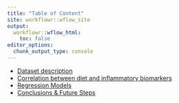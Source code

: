 ```yaml
---
title: "Table of Content"
site: workflowr::wflow_site
output:
  workflowr::wflow_html:
    toc: false
editor_options:
  chunk_output_type: console
---
```


- [Dataset description](dataset_summary.html)
- [Correlation between diet and inflammatory biomarkers](Correlations_Nutrition_Inflammation.html)
- [Regression Models](linear_models.html)
- [Conclusions & Future Steps](conclusion.html)
